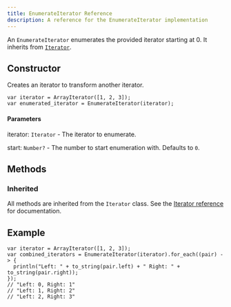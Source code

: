 ---
title: EnumerateIterator Reference
description: A reference for the EnumerateIterator implementation
---


An `EnumerateIterator` enumerates the provided iterator starting at 0. It inherits from [`Iterator`](/reference/api/iterators/iterator/).

## Constructor

Creates an iterator to transform another iterator.

```ql
var iterator = ArrayIterator([1, 2, 3]);
var enumerated_iterator = EnumerateIterator(iterator);
```

#### Parameters

iterator: `Iterator` - The iterator to enumerate.

start: `Number?` <Badge text="optional" /> - The number to start enumeration with. Defaults to `0`.

## Methods

### Inherited

All methods are inherited from the `Iterator` class. See the [Iterator reference](/reference/api/iterators/iterator#methods) for documentation.

## Example

```ql
var iterator = ArrayIterator([1, 2, 3]);
var combined_iterators = EnumerateIterator(iterator).for_each((pair) -> {
  println("Left: " + to_string(pair.left) + " Right: " + to_string(pair.right));
});
// "Left: 0, Right: 1"
// "Left: 1, Right: 2"
// "Left: 2, Right: 3"
```
